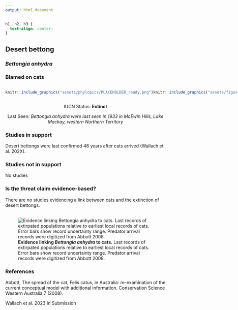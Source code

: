 ```yaml
---
output: html_document
---
```

```css
h1, h2, h3 {
  text-align: center;
}
```

## **Desert bettong**
### *Bettongia anhydra*
### Blamed on cats

:::: {style="display: flex;"}

::: {}
  ```r
  knitr::include_graphics("assets/phylopics/PLACEHOLDER_ready.png")
  ```
:::

::: {}

:::

::: {}
  ```r
  knitr::include_graphics("assets/figures/Map_Cat_Bettongia anhydra.png")
  ```
:::

::::

<center>
IUCN Status: **Extinct**

Last Seen: *Bettongia anhydra were last seen in 1933 in McEwin Hills, Lake Mackay, western Northern Territory*

</center>


### Studies in support

Desert bettongs were last confirmed 48 years after cats arrived (Wallach et al. 202X).

### Studies not in support

No studies

### Is the threat claim evidence-based?

There are no studies evidencing a link between cats and the extinction of desert bettongs.
<br>
<br>

![**Evidence linking *Bettongia anhydra* to cats.** Last records of extirpated populations relative to earliest local records of cats. Error bars show record uncertainty range. Predator arrival records were digitized from Abbott 2008.](assets/figures/Main_Evidence_Cat_Bettongia anhydra.png)

### References

Abbott, The spread of the cat, Felis catus, in Australia: re-examination of the current conceptual model with additional information. Conservation Science Western Australia 7 (2008).

Wallach et al. 2023 In Submission

